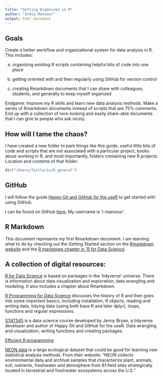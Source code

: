 ```yaml
---
title: "Getting Organized in R"
author: "India Mansour"
output: html_document
---
```



## Goals

Create a better workflow and organizational system for data analysis in R. This includes: 

(a) organizing existing R scripts containing helpful bits of code into one place

(b) getting oriented with and then regularly using GitHub for version control

(c) creating Rmarkdown documents that I can share with colleagues, students,  and generally to keep myself organized

Endgame: Improve my R skills and learn new data analysis methods. Make a series of Rmarkdown documents instead of scripts that are 75% comments. End up with a collection of nice-looking and easily share-able documents that I can give to people who ask nicely.


## How will I tame the chaos?

I have created a new folder to park things like this guide, useful little bits of code and scripts that are not associated with a particular project, books about working in R, and most importantly, folders containing new R projects. Location and contents of that folder:

```r
dir("/Users/fastloris/R_general")
```


## GitHub

I will follow the guide [Happy Git and GitHub for the useR](https://happygitwithr.com/) to get started with using GitHub.

I can be found on GitHub [here](https://github.com/i-mansour). My username is 'i-mansour'.


## R Markdown

This document represents my first Rmarkdown document. I am learning what to do by checking out the Getting Started section on the  [Rmarkdown website](http://rmarkdown.rstudio.com) and the [R markdown chapter in 'R for Data Science'](https://r4ds.had.co.nz/r-markdown.html).


## A collection of digital resources:

[R for Data Science](https://r4ds.had.co.nz/) is based on packages in the 'tidyverse' universe. There is information about data visualization and exploration, data wrangling and modeling. It also includes a chapter about Rmarkdown.

[R Programming for Data Science](https://bookdown.org/rdpeng/rprogdatascience/) discusses the history of R and then goes into some important basics, including installation, R objects, reading and writing data, tidying data (using both base R and later dplyr), loops, functions and regular expressions.

[STAT545](https://stat545.com/) is a data science course developed by Jenny Bryan, a tidyverse developer and author of Happy Git and GitHub for the useR. Data wrangling and visualization, writing functions and creating packages.

[Efficient R programming](https://bookdown.org/csgillespie/efficientR/)

[NEON data](https://www.neonscience.org/data) is a large ecological dataset that could be good for learning new statistical analysis methods. From their website: "NEON collects environmental data and archival samples that characterize plant, animals, soil, nutrients, freshwater and atmosphere from 81 field sites strategically located in terrestrial and freshwater ecosystems across the U.S."


